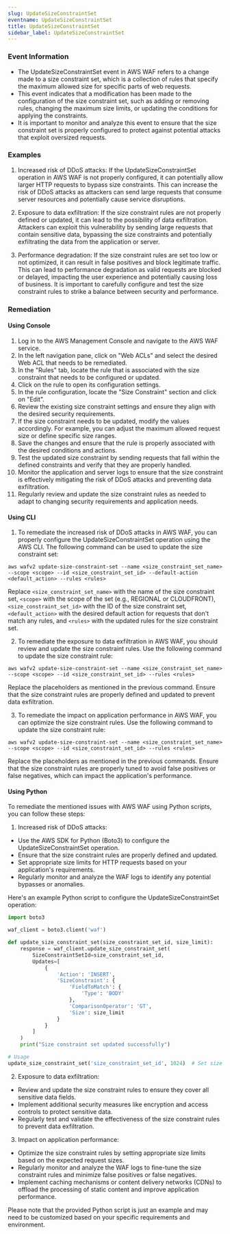 ```yaml
--- 
slug: UpdateSizeConstraintSet
eventname: UpdateSizeConstraintSet
title: UpdateSizeConstraintSet
sidebar_label: UpdateSizeConstraintSet
---
```

                       
### Event Information

- The UpdateSizeConstraintSet event in AWS WAF refers to a change made to a size constraint set, which is a collection of rules that specify the maximum allowed size for specific parts of web requests. 
- This event indicates that a modification has been made to the configuration of the size constraint set, such as adding or removing rules, changing the maximum size limits, or updating the conditions for applying the constraints. 
- It is important to monitor and analyze this event to ensure that the size constraint set is properly configured to protect against potential attacks that exploit oversized requests.


### Examples

1. Increased risk of DDoS attacks: If the UpdateSizeConstraintSet operation in AWS WAF is not properly configured, it can potentially allow larger HTTP requests to bypass size constraints. This can increase the risk of DDoS attacks as attackers can send large requests that consume server resources and potentially cause service disruptions.

2. Exposure to data exfiltration: If the size constraint rules are not properly defined or updated, it can lead to the possibility of data exfiltration. Attackers can exploit this vulnerability by sending large requests that contain sensitive data, bypassing the size constraints and potentially exfiltrating the data from the application or server.

3. Performance degradation: If the size constraint rules are set too low or not optimized, it can result in false positives and block legitimate traffic. This can lead to performance degradation as valid requests are blocked or delayed, impacting the user experience and potentially causing loss of business. It is important to carefully configure and test the size constraint rules to strike a balance between security and performance.

### Remediation

#### Using Console

1. Log in to the AWS Management Console and navigate to the AWS WAF service.
2. In the left navigation pane, click on "Web ACLs" and select the desired Web ACL that needs to be remediated.
3. In the "Rules" tab, locate the rule that is associated with the size constraint that needs to be configured or updated.
4. Click on the rule to open its configuration settings.
5. In the rule configuration, locate the "Size Constraint" section and click on "Edit".
6. Review the existing size constraint settings and ensure they align with the desired security requirements.
7. If the size constraint needs to be updated, modify the values accordingly. For example, you can adjust the maximum allowed request size or define specific size ranges.
8. Save the changes and ensure that the rule is properly associated with the desired conditions and actions.
9. Test the updated size constraint by sending requests that fall within the defined constraints and verify that they are properly handled.
10. Monitor the application and server logs to ensure that the size constraint is effectively mitigating the risk of DDoS attacks and preventing data exfiltration.
11. Regularly review and update the size constraint rules as needed to adapt to changing security requirements and application needs.

#### Using CLI

1. To remediate the increased risk of DDoS attacks in AWS WAF, you can properly configure the UpdateSizeConstraintSet operation using the AWS CLI. The following command can be used to update the size constraint set:

```
aws wafv2 update-size-constraint-set --name <size_constraint_set_name> --scope <scope> --id <size_constraint_set_id> --default-action <default_action> --rules <rules>
```

Replace `<size_constraint_set_name>` with the name of the size constraint set, `<scope>` with the scope of the set (e.g., REGIONAL or CLOUDFRONT), `<size_constraint_set_id>` with the ID of the size constraint set, `<default_action>` with the desired default action for requests that don't match any rules, and `<rules>` with the updated rules for the size constraint set.

2. To remediate the exposure to data exfiltration in AWS WAF, you should review and update the size constraint rules. Use the following command to update the size constraint rule:

```
aws wafv2 update-size-constraint-set --name <size_constraint_set_name> --scope <scope> --id <size_constraint_set_id> --rules <rules>
```

Replace the placeholders as mentioned in the previous command. Ensure that the size constraint rules are properly defined and updated to prevent data exfiltration.

3. To remediate the impact on application performance in AWS WAF, you can optimize the size constraint rules. Use the following command to update the size constraint rule:

```
aws wafv2 update-size-constraint-set --name <size_constraint_set_name> --scope <scope> --id <size_constraint_set_id> --rules <rules>
```

Replace the placeholders as mentioned in the previous commands. Ensure that the size constraint rules are properly tuned to avoid false positives or false negatives, which can impact the application's performance.

#### Using Python

To remediate the mentioned issues with AWS WAF using Python scripts, you can follow these steps:

1. Increased risk of DDoS attacks:
- Use the AWS SDK for Python (Boto3) to configure the UpdateSizeConstraintSet operation.
- Ensure that the size constraint rules are properly defined and updated.
- Set appropriate size limits for HTTP requests based on your application's requirements.
- Regularly monitor and analyze the WAF logs to identify any potential bypasses or anomalies.

Here's an example Python script to configure the UpdateSizeConstraintSet operation:

```python
import boto3

waf_client = boto3.client('waf')

def update_size_constraint_set(size_constraint_set_id, size_limit):
    response = waf_client.update_size_constraint_set(
        SizeConstraintSetId=size_constraint_set_id,
        Updates=[
            {
                'Action': 'INSERT',
                'SizeConstraint': {
                    'FieldToMatch': {
                        'Type': 'BODY'
                    },
                    'ComparisonOperator': 'GT',
                    'Size': size_limit
                }
            }
        ]
    )
    print("Size constraint set updated successfully")

# Usage
update_size_constraint_set('size_constraint_set_id', 1024)  # Set size limit to 1024 bytes
```

2. Exposure to data exfiltration:
- Review and update the size constraint rules to ensure they cover all sensitive data fields.
- Implement additional security measures like encryption and access controls to protect sensitive data.
- Regularly test and validate the effectiveness of the size constraint rules to prevent data exfiltration.

3. Impact on application performance:
- Optimize the size constraint rules by setting appropriate size limits based on the expected request sizes.
- Regularly monitor and analyze the WAF logs to fine-tune the size constraint rules and minimize false positives or false negatives.
- Implement caching mechanisms or content delivery networks (CDNs) to offload the processing of static content and improve application performance.

Please note that the provided Python script is just an example and may need to be customized based on your specific requirements and environment.


 